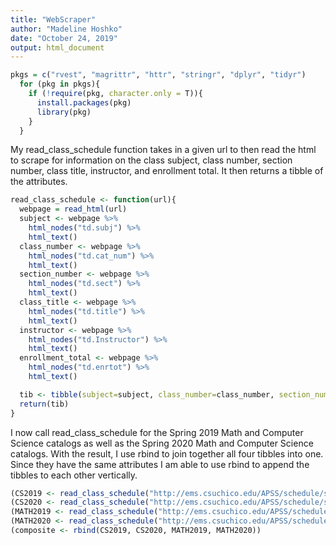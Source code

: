 ```yaml
---
title: "WebScraper"
author: "Madeline Hoshko"
date: "October 24, 2019"
output: html_document
---
```


```r
pkgs = c("rvest", "magrittr", "httr", "stringr", "dplyr", "tidyr")
  for (pkg in pkgs){
    if (!require(pkg, character.only = T)){
      install.packages(pkg)
      library(pkg)
    }
  }
```

My read_class_schedule function takes in a given url to then read the html to scrape for information on the class subject, class number, section number, class title, instructor, and enrollment total. It then returns a tibble of the attributes. 

```r
read_class_schedule <- function(url){
  webpage = read_html(url)
  subject <- webpage %>%
    html_nodes("td.subj") %>%
    html_text()
  class_number <- webpage %>%
    html_nodes("td.cat_num") %>%
    html_text()
  section_number <- webpage %>%
    html_nodes("td.sect") %>%
    html_text()
  class_title <- webpage %>%
    html_nodes("td.title") %>%
    html_text()
  instructor <- webpage %>%
    html_nodes("td.Instructor") %>%
    html_text()
  enrollment_total <- webpage %>%
    html_nodes("td.enrtot") %>%
    html_text()

  tib <- tibble(subject=subject, class_number=class_number, section_number=section_number, class_title=class_title, instructor=instructor, enrollment_total=enrollment_total)
  return(tib)
}

```


I now call read_class_schedule for the Spring 2019 Math and Computer Science catalogs as well as the Spring 2020 Math and Computer Science catalogs. With the result, I use rbind to join together all four tibbles into one. Since they have the same attributes I am able to use rbind to append the tibbles to each other vertically. 
```r
(CS2019 <- read_class_schedule("http://ems.csuchico.edu/APSS/schedule/spr2019/CSCI.shtml"))
(CS2020 <- read_class_schedule("http://ems.csuchico.edu/APSS/schedule/spr2020/CSCI.shtml"))
(MATH2019 <- read_class_schedule("http://ems.csuchico.edu/APSS/schedule/spr2019/MATH.shtml"))
(MATH2020 <- read_class_schedule("http://ems.csuchico.edu/APSS/schedule/spr2020/MATH.shtml"))
(composite <- rbind(CS2019, CS2020, MATH2019, MATH2020))

```

